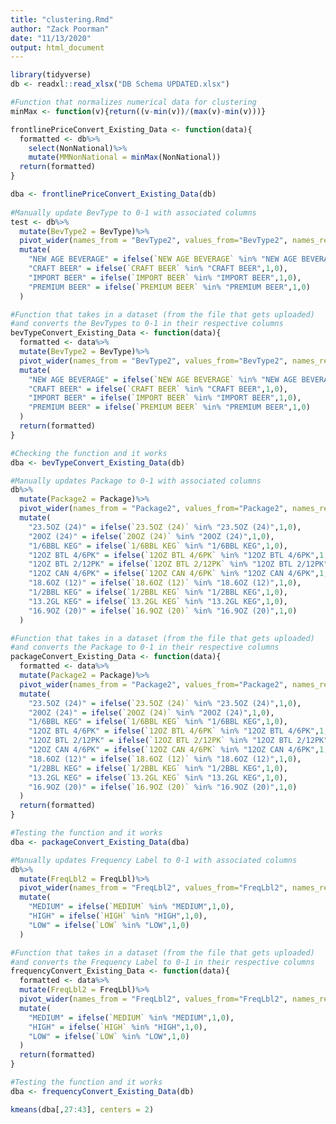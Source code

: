 ```yaml
---
title: "clustering.Rmd"
author: "Zack Poorman"
date: "11/13/2020"
output: html_document
---
```


```r
library(tidyverse)
db <- readxl::read_xlsx("DB Schema UPDATED.xlsx")
```

```r
#Function that normalizes numerical data for clustering
minMax <- function(v){return((v-min(v))/(max(v)-min(v)))}

frontlinePriceConvert_Existing_Data <- function(data){
  formatted <- db%>%
    select(NonNational)%>%
    mutate(MMNonNational = minMax(NonNational))
  return(formatted)
}

dba <- frontlinePriceConvert_Existing_Data(db)
  
#Manually update BevType to 0-1 with associated columns
test <- db%>%
  mutate(BevType2 = BevType)%>%
  pivot_wider(names_from = "BevType2", values_from="BevType2", names_repair="unique")%>%
  mutate(
    "NEW AGE BEVERAGE" = ifelse(`NEW AGE BEVERAGE` %in% "NEW AGE BEVERAGE",1,0),
    "CRAFT BEER" = ifelse(`CRAFT BEER` %in% "CRAFT BEER",1,0),
    "IMPORT BEER" = ifelse(`IMPORT BEER` %in% "IMPORT BEER",1,0),
    "PREMIUM BEER" = ifelse(`PREMIUM BEER` %in% "PREMIUM BEER",1,0)
  )

#Function that takes in a dataset (from the file that gets uploaded)
#and converts the BevTypes to 0-1 in their respective columns 
bevTypeConvert_Existing_Data <- function(data){
  formatted <- data%>%
  mutate(BevType2 = BevType)%>%
  pivot_wider(names_from = "BevType2", values_from="BevType2", names_repair="unique")%>%
  mutate(
    "NEW AGE BEVERAGE" = ifelse(`NEW AGE BEVERAGE` %in% "NEW AGE BEVERAGE",1,0),
    "CRAFT BEER" = ifelse(`CRAFT BEER` %in% "CRAFT BEER",1,0),
    "IMPORT BEER" = ifelse(`IMPORT BEER` %in% "IMPORT BEER",1,0),
    "PREMIUM BEER" = ifelse(`PREMIUM BEER` %in% "PREMIUM BEER",1,0)
  )
  return(formatted)
}

#Checking the function and it works
dba <- bevTypeConvert_Existing_Data(db)

#Manually updates Package to 0-1 with associated columns
db%>%
  mutate(Package2 = Package)%>%
  pivot_wider(names_from = "Package2", values_from="Package2", names_repair="unique")%>%
  mutate(
    "23.5OZ (24)" = ifelse(`23.5OZ (24)` %in% "23.5OZ (24)",1,0),
    "20OZ (24)" = ifelse(`20OZ (24)` %in% "20OZ (24)",1,0),
    "1/6BBL KEG" = ifelse(`1/6BBL KEG` %in% "1/6BBL KEG",1,0),
    "12OZ BTL 4/6PK" = ifelse(`12OZ BTL 4/6PK` %in% "12OZ BTL 4/6PK",1,0),
    "12OZ BTL 2/12PK" = ifelse(`12OZ BTL 2/12PK` %in% "12OZ BTL 2/12PK",1,0),
    "12OZ CAN 4/6PK" = ifelse(`12OZ CAN 4/6PK` %in% "12OZ CAN 4/6PK",1,0),
    "18.6OZ (12)" = ifelse(`18.6OZ (12)` %in% "18.6OZ (12)",1,0),
    "1/2BBL KEG" = ifelse(`1/2BBL KEG` %in% "1/2BBL KEG",1,0),
    "13.2GL KEG" = ifelse(`13.2GL KEG` %in% "13.2GL KEG",1,0),
    "16.9OZ (20)" = ifelse(`16.9OZ (20)` %in% "16.9OZ (20)",1,0)
  )

#Function that takes in a dataset (from the file that gets uploaded)
#and converts the Package to 0-1 in their respective columns
packageConvert_Existing_Data <- function(data){
  formatted <- data%>%
  mutate(Package2 = Package)%>%
  pivot_wider(names_from = "Package2", values_from="Package2", names_repair="unique")%>%
  mutate(
    "23.5OZ (24)" = ifelse(`23.5OZ (24)` %in% "23.5OZ (24)",1,0),
    "20OZ (24)" = ifelse(`20OZ (24)` %in% "20OZ (24)",1,0),
    "1/6BBL KEG" = ifelse(`1/6BBL KEG` %in% "1/6BBL KEG",1,0),
    "12OZ BTL 4/6PK" = ifelse(`12OZ BTL 4/6PK` %in% "12OZ BTL 4/6PK",1,0),
    "12OZ BTL 2/12PK" = ifelse(`12OZ BTL 2/12PK` %in% "12OZ BTL 2/12PK",1,0),
    "12OZ CAN 4/6PK" = ifelse(`12OZ CAN 4/6PK` %in% "12OZ CAN 4/6PK",1,0),
    "18.6OZ (12)" = ifelse(`18.6OZ (12)` %in% "18.6OZ (12)",1,0),
    "1/2BBL KEG" = ifelse(`1/2BBL KEG` %in% "1/2BBL KEG",1,0),
    "13.2GL KEG" = ifelse(`13.2GL KEG` %in% "13.2GL KEG",1,0),
    "16.9OZ (20)" = ifelse(`16.9OZ (20)` %in% "16.9OZ (20)",1,0)
  )
  return(formatted)
}

#Testing the function and it works
dba <- packageConvert_Existing_Data(dba)

#Manually updates Frequency Label to 0-1 with associated columns
db%>%
  mutate(FreqLbl2 = FreqLbl)%>%
  pivot_wider(names_from = "FreqLbl2", values_from="FreqLbl2", names_repair="unique")%>%
  mutate(
    "MEDIUM" = ifelse(`MEDIUM` %in% "MEDIUM",1,0),
    "HIGH" = ifelse(`HIGH` %in% "HIGH",1,0),
    "LOW" = ifelse(`LOW` %in% "LOW",1,0)
  )

#Function that takes in a dataset (from the file that gets uploaded)
#and converts the Frequency Label to 0-1 in their respective columns
frequencyConvert_Existing_Data <- function(data){
  formatted <- data%>%
  mutate(FreqLbl2 = FreqLbl)%>%
  pivot_wider(names_from = "FreqLbl2", values_from="FreqLbl2", names_repair="unique")%>%
  mutate(
    "MEDIUM" = ifelse(`MEDIUM` %in% "MEDIUM",1,0),
    "HIGH" = ifelse(`HIGH` %in% "HIGH",1,0),
    "LOW" = ifelse(`LOW` %in% "LOW",1,0)
  )
  return(formatted)
}

#Testing the function and it works
dba <- frequencyConvert_Existing_Data(db)

kmeans(dba[,27:43], centers = 2)
```